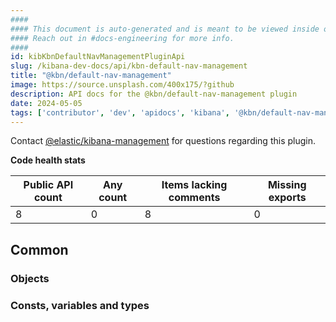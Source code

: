 ```yaml
---
####
#### This document is auto-generated and is meant to be viewed inside our experimental, new docs system.
#### Reach out in #docs-engineering for more info.
####
id: kibKbnDefaultNavManagementPluginApi
slug: /kibana-dev-docs/api/kbn-default-nav-management
title: "@kbn/default-nav-management"
image: https://source.unsplash.com/400x175/?github
description: API docs for the @kbn/default-nav-management plugin
date: 2024-05-05
tags: ['contributor', 'dev', 'apidocs', 'kibana', '@kbn/default-nav-management']
---
```




Contact [@elastic/kibana-management](https://github.com/orgs/elastic/teams/kibana-management) for questions regarding this plugin.

**Code health stats**

| Public API count  | Any count | Items lacking comments | Missing exports |
|-------------------|-----------|------------------------|-----------------|
| 8 | 0 | 8 | 0 |

## Common

### Objects
<DocDefinitionList data={kbnDefaultNavManagementObj.common.objects}/>

### Consts, variables and types
<DocDefinitionList data={kbnDefaultNavManagementObj.common.misc}/>

